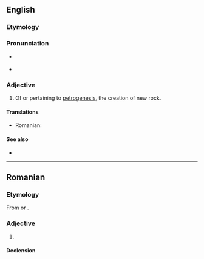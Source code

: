 ==English==

===Etymology===
{{prefix|en|petro|genetic}}

===Pronunciation===
* {{a|GA}} {{IPA|en|/ˌpɛtɹoʊdʒəˈnɛtɪk/}}
* {{rhymes|en|ɛtɪk|s=5}}

===Adjective===
{{en-adj|-}}

# {{lb|en|geology}} Of or pertaining to [[petrogenesis]], the creation of new rock.

====Translations====
{{trans-top|of or pertaining to petrogenesis}}
{{trans-mid}}
* Romanian: {{t+|ro|petrogenetic}}
{{trans-bottom}}

====See also====
* {{pedialite|petrogenesis}}

----

==Romanian==

===Etymology===
From {{bor|ro|de|petrogenetisch}} or {{bor|ro|en|petrogenetic}}.

===Adjective===
{{ro-adj}}

# {{lb|ro|geology}} {{l|en|petrogenetic}}

====Declension====
{{ro-decl-adj}}